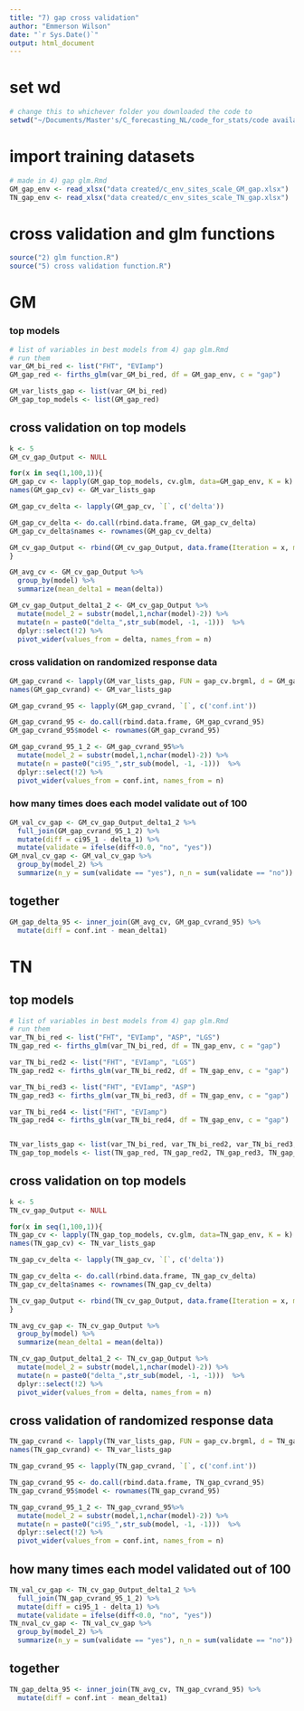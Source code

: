```yaml
---
title: "7) gap cross validation"
author: "Emmerson Wilson"
date: "`r Sys.Date()`"
output: html_document
---
```


# set wd
```r
# change this to whichever folder you downloaded the code to
setwd("~/Documents/Master's/C_forecasting_NL/code_for_stats/code availability")
```


# import training datasets
```r
# made in 4) gap glm.Rmd
GM_gap_env <- read_xlsx("data created/c_env_sites_scale_GM_gap.xlsx")
TN_gap_env <- read_xlsx("data created/c_env_sites_scale_TN_gap.xlsx")
```

# cross validation and glm functions
```r
source("2) glm function.R")
source("5) cross validation function.R")
```

# GM

### top models 
```r
# list of variables in best models from 4) gap glm.Rmd
# run them
var_GM_bi_red <- list("FHT", "EVIamp")
GM_gap_red <- firths_glm(var_GM_bi_red, df = GM_gap_env, c = "gap")

GM_var_lists_gap <- list(var_GM_bi_red)
GM_gap_top_models <- list(GM_gap_red)
```

## cross validation on top models
```r
k <- 5
GM_cv_gap_Output <- NULL

for(x in seq(1,100,1)){
GM_gap_cv <- lapply(GM_gap_top_models, cv.glm, data=GM_gap_env, K = k)
names(GM_gap_cv) <- GM_var_lists_gap

GM_gap_cv_delta <- lapply(GM_gap_cv, `[`, c('delta'))

GM_gap_cv_delta <- do.call(rbind.data.frame, GM_gap_cv_delta)
GM_gap_cv_delta$names <- rownames(GM_gap_cv_delta)

GM_cv_gap_Output <- rbind(GM_cv_gap_Output, data.frame(Iteration = x, model = GM_gap_cv_delta$names, delta = GM_gap_cv_delta$delta))
}

GM_avg_cv <- GM_cv_gap_Output %>% 
  group_by(model) %>% 
  summarize(mean_delta1 = mean(delta))

GM_cv_gap_Output_delta1_2 <- GM_cv_gap_Output %>% 
  mutate(model_2 = substr(model,1,nchar(model)-2)) %>% 
  mutate(n = paste0("delta_",str_sub(model, -1, -1)))  %>% 
  dplyr::select(!2) %>% 
  pivot_wider(values_from = delta, names_from = n)
```

### cross validation on randomized response data
```r
GM_gap_cvrand <- lapply(GM_var_lists_gap, FUN = gap_cv.brgml, d = GM_gap_env, k = k)
names(GM_gap_cvrand) <- GM_var_lists_gap

GM_gap_cvrand_95 <- lapply(GM_gap_cvrand, `[`, c('conf.int'))

GM_gap_cvrand_95 <- do.call(rbind.data.frame, GM_gap_cvrand_95)
GM_gap_cvrand_95$model <- rownames(GM_gap_cvrand_95)

GM_gap_cvrand_95_1_2 <- GM_gap_cvrand_95%>% 
  mutate(model_2 = substr(model,1,nchar(model)-2)) %>% 
  mutate(n = paste0("ci95_",str_sub(model, -1, -1)))  %>% 
  dplyr::select(!2) %>% 
  pivot_wider(values_from = conf.int, names_from = n)
```

### how many times does each model validate out of 100
```r
GM_val_cv_gap <- GM_cv_gap_Output_delta1_2 %>% 
  full_join(GM_gap_cvrand_95_1_2) %>% 
  mutate(diff = ci95_1 - delta_1) %>% 
  mutate(validate = ifelse(diff<0.0, "no", "yes"))
GM_nval_cv_gap <- GM_val_cv_gap %>% 
  group_by(model_2) %>% 
  summarize(n_y = sum(validate == "yes"), n_n = sum(validate == "no")) # count number of times delta2 as lower than lower 95% CI
```

## together
```r
GM_gap_delta_95 <- inner_join(GM_avg_cv, GM_gap_cvrand_95) %>% 
  mutate(diff = conf.int - mean_delta1)
```


# TN

## top models
```r
# list of variables in best models from 4) gap glm.Rmd
# run them
var_TN_bi_red <- list("FHT", "EVIamp", "ASP", "LGS")
TN_gap_red <- firths_glm(var_TN_bi_red, df = TN_gap_env, c = "gap")

var_TN_bi_red2 <- list("FHT", "EVIamp", "LGS")
TN_gap_red2 <- firths_glm(var_TN_bi_red2, df = TN_gap_env, c = "gap")

var_TN_bi_red3 <- list("FHT", "EVIamp", "ASP")
TN_gap_red3 <- firths_glm(var_TN_bi_red3, df = TN_gap_env, c = "gap")

var_TN_bi_red4 <- list("FHT", "EVIamp")
TN_gap_red4 <- firths_glm(var_TN_bi_red4, df = TN_gap_env, c = "gap")


TN_var_lists_gap <- list(var_TN_bi_red, var_TN_bi_red2, var_TN_bi_red3, var_TN_bi_red4)
TN_gap_top_models <- list(TN_gap_red, TN_gap_red2, TN_gap_red3, TN_gap_red4)
```

## cross validation on top models
```r
k <- 5
TN_cv_gap_Output <- NULL

for(x in seq(1,100,1)){
TN_gap_cv <- lapply(TN_gap_top_models, cv.glm, data=TN_gap_env, K = k)
names(TN_gap_cv) <- TN_var_lists_gap

TN_gap_cv_delta <- lapply(TN_gap_cv, `[`, c('delta'))

TN_gap_cv_delta <- do.call(rbind.data.frame, TN_gap_cv_delta)
TN_gap_cv_delta$names <- rownames(TN_gap_cv_delta)

TN_cv_gap_Output <- rbind(TN_cv_gap_Output, data.frame(Iteration = x, model = TN_gap_cv_delta$names, delta = TN_gap_cv_delta$delta))
}

TN_avg_cv_gap <- TN_cv_gap_Output %>% 
  group_by(model) %>% 
  summarize(mean_delta1 = mean(delta))

TN_cv_gap_Output_delta1_2 <- TN_cv_gap_Output %>% 
  mutate(model_2 = substr(model,1,nchar(model)-2)) %>% 
  mutate(n = paste0("delta_",str_sub(model, -1, -1)))  %>% 
  dplyr::select(!2) %>% 
  pivot_wider(values_from = delta, names_from = n)
```

## cross validation of randomized response data
```r
TN_gap_cvrand <- lapply(TN_var_lists_gap, FUN = gap_cv.brgml, d = TN_gap_env, k = k)
names(TN_gap_cvrand) <- TN_var_lists_gap

TN_gap_cvrand_95 <- lapply(TN_gap_cvrand, `[`, c('conf.int'))

TN_gap_cvrand_95 <- do.call(rbind.data.frame, TN_gap_cvrand_95)
TN_gap_cvrand_95$model <- rownames(TN_gap_cvrand_95)

TN_gap_cvrand_95_1_2 <- TN_gap_cvrand_95%>% 
  mutate(model_2 = substr(model,1,nchar(model)-2)) %>% 
  mutate(n = paste0("ci95_",str_sub(model, -1, -1)))  %>% 
  dplyr::select(!2) %>% 
  pivot_wider(values_from = conf.int, names_from = n)
```

## how many times each model validated out of 100
```r
TN_val_cv_gap <- TN_cv_gap_Output_delta1_2 %>% 
  full_join(TN_gap_cvrand_95_1_2) %>% 
  mutate(diff = ci95_1 - delta_1) %>% 
  mutate(validate = ifelse(diff<0.0, "no", "yes"))
TN_nval_cv_gap <- TN_val_cv_gap %>% 
  group_by(model_2) %>% 
  summarize(n_y = sum(validate == "yes"), n_n = sum(validate == "no")) # count number of times delta2 as lower than lower 95% CI
```

## together
```r
TN_gap_delta_95 <- inner_join(TN_avg_cv, TN_gap_cvrand_95) %>% 
  mutate(diff = conf.int - mean_delta1)
```
